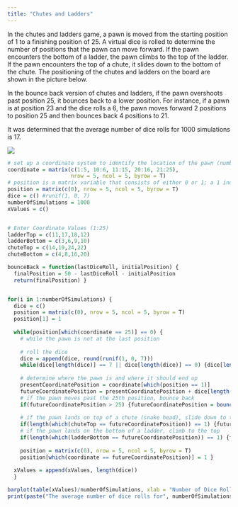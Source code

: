 ```yaml
---
title: "Chutes and Ladders"
---
```


In the chutes and ladders game, a pawn is moved from the starting position of 1 to a finishing position of 25. A virtual dice is rolled to determine the number of positions that the pawn can move forward. If the pawn encounters the bottom of a ladder, the pawn climbs to the top of the ladder. If the pawn encounters the top of a chute, it slides down to the bottom of the chute. The positioning of the chutes and ladders on the board are shown in the picture below.

In the bounce back version of chutes and ladders, if the pawn overshoots past position 25, it bounces back to a lower position. For instance, if a pawn is at position 23 and the dice rolls a 6, the pawn moves forward 2 positions to position 25 and then bounces back 4 positions to 21.

It was determined that the average number of dice rolls for 1000 simulations is 17.


![](Picture.png)

```r
# set up a coordinate system to identify the location of the pawn (numbers 1 to 25)
coordinate = matrix(c(1:5, 10:6, 11:15, 20:16, 21:25),
                    nrow = 5, ncol = 5, byrow = T)
# position is a matrix variable that consists of either 0 or 1; a 1 indicates the present position of the pawn
position = matrix(c(0), nrow = 5, ncol = 5, byrow = T)
dice = c() #runif(1, 0, 7)
numberOfSimulations = 1000
xValues = c()


# Enter Coordinate Values (1:25)
ladderTop = c(11,17,18,12)
ladderBottom = c(3,6,9,10)
chuteTop = c(14,19,24,22)
chuteBottom = c(4,8,16,20)

bounceBack = function(lastDiceRoll, initialPosition) {
  finalPosition = 50 - lastDiceRoll - initialPosition
  return(finalPosition) }


for(i in 1:numberOfSimulations) {
  dice = c()
  position = matrix(c(0), nrow = 5, ncol = 5, byrow = T)
  position[1] = 1
  
  while(position[which(coordinate == 25)] == 0) {
    # while the pawn is not at the last position
    
    # roll the dice
    dice = append(dice, round(runif(1, 0, 7)))
    while(dice[length(dice)] == 7 || dice[length(dice)] == 0) {dice[length(dice)] = round(runif(1, 0, 7))}
    
    # determine where the pawn is and where it should end up
    presentCoordinatePosition = coordinate[which(position == 1)]
    futureCoordinatePosition = presentCoordinatePosition + dice[length(dice)]
    # if the pawn moves past the 25th position, bounce back
    if(futureCoordinatePosition > 25) {futureCoordinatePosition = bounceBack(dice[length(dice)], presentCoordinatePosition) }
    
    # if the pawn lands on top of a chute (snake head), slide down to the bottom
    if(length(which(chuteTop == futureCoordinatePosition)) == 1) {futureCoordinatePosition = chuteBottom[which(chuteTop == futureCoordinatePosition)] }
    # if the pawn lands on the bottom of a ladder, climb to the top
    if(length(which(ladderBottom == futureCoordinatePosition)) == 1) {futureCoordinatePosition = ladderTop[which(ladderBottom == futureCoordinatePosition)] }
    
    position = matrix(c(0), nrow = 5, ncol = 5, byrow = T)
    position[which(coordinate == futureCoordinatePosition)] = 1 }
  
  xValues = append(xValues, length(dice)) 
  }

barplot(table(xValues)/numberOfSimulations, xlab = "Number of Dice Rolls", ylab = "Frequency", ylim = c(0,max(table(xValues)/numberOfSimulations)), main = "Frequency of Dice Rolls")
print(paste("The average number of dice rolls for", numberOfSimulations, "simulations is", round(mean(xValues)), "."))



```
